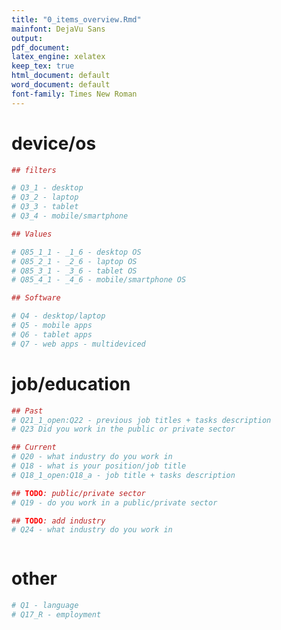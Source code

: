 ```yaml
---
title: "0_items_overview.Rmd"
mainfont: DejaVu Sans
output:
pdf_document:
latex_engine: xelatex
keep_tex: true
html_document: default
word_document: default
font-family: Times New Roman
---
```


# device/os

```r

## filters

# Q3_1 - desktop
# Q3_2 - laptop
# Q3_3 - tablet
# Q3_4 - mobile/smartphone

## Values

# Q85_1_1 - _1_6 - desktop OS
# Q85_2_1 - _2_6 - laptop OS
# Q85_3_1 - _3_6 - tablet OS
# Q85_4_1 - _4_6 - mobile/smartphone OS

## Software

# Q4 - desktop/laptop
# Q5 - mobile apps
# Q6 - tablet apps
# Q7 - web apps - multideviced


```

# job/education

```r


## Past
# Q21_1_open:Q22 - previous job titles + tasks description
# Q23 Did you work in the public or private sector

## Current
# Q20 - what industry do you work in
# Q18 - what is your position/job title
# Q18_1_open:Q18_a - job title + tasks description

## TODO: public/private sector
# Q19 - do you work in a public/private sector

## TODO: add industry
# Q24 - what industry do you work in



```

# other   

```r


# Q1 - language
# Q17_R - employment 


```
